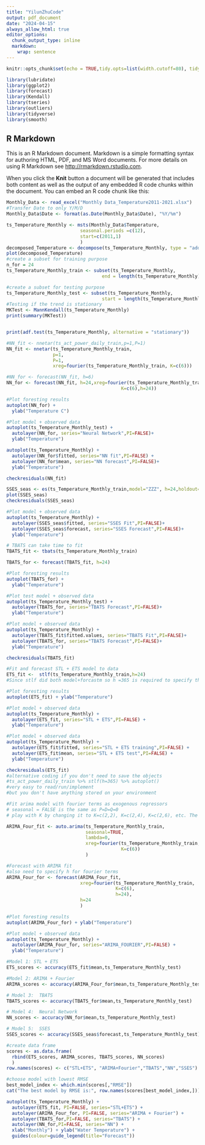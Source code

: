 ```yaml
---
title: "YilunZhuCode"
output: pdf_document
date: "2024-04-15"
always_allow_html: true
editor_options: 
  chunk_output_type: inline
  markdown: 
    wrap: sentence
---
```


```r
knitr::opts_chunk$set(echo = TRUE,tidy.opts=list(width.cutoff=80), tidy=FALSE) 
```

```r
library(lubridate)
library(ggplot2)
library(forecast)  
library(Kendall)
library(tseries)
library(outliers)
library(tidyverse)
library(smooth)
```

## R Markdown

This is an R Markdown document. Markdown is a simple formatting syntax for authoring HTML, PDF, and MS Word documents. For more details on using R Markdown see <http://rmarkdown.rstudio.com>.

When you click the **Knit** button a document will be generated that includes both content as well as the output of any embedded R code chunks within the document. You can embed an R code chunk like this:

```r
Monthly_Data <- read_excel("Monthly Data_Temperature2011-2021.xlsx")
#Transfer Date to only Y/M/D
Monthly_Data$Date <- format(as.Date(Monthly_Data$Date), "%Y/%m")

```

```r
ts_Temperature_Monthly <- msts(Monthly_Data$Temperature, 
                           seasonal.periods =c(12),
                           start=c(2011,1)
                           )
decomposed_Temperature <- decompose(ts_Temperature_Monthly, type = "additive")
plot(decomposed_Temperature)
#create a subset for training purpose
n_for = 24
ts_Temperature_Monthly_train <- subset(ts_Temperature_Monthly,
                                   end = length(ts_Temperature_Monthly)-n_for)

#create a subset for testing purpose
ts_Temperature_Monthly_test <- subset(ts_Temperature_Monthly,
                                   start = length(ts_Temperature_Monthly)-n_for)
#Testing if the trend is stationary
MKTest <- MannKendall(ts_Temperature_Monthly)
print(summary(MKTest))


print(adf.test(ts_Temperature_Monthly, alternative = "stationary"))

```

```r
#NN_fit <- nnetar(ts_act_power_daily_train,p=1,P=1)
NN_fit <- nnetar(ts_Temperature_Monthly_train,
                 p=1,
                 P=1,
                 xreg=fourier(ts_Temperature_Monthly_train, K=c(6)))

#NN_for <- forecast(NN_fit, h=6) 
NN_for <- forecast(NN_fit, h=24,xreg=fourier(ts_Temperature_Monthly_train, 
                                          K=c(6),h=24))

#Plot foresting results
autoplot(NN_for) +
  ylab("Temperature C") 

#Plot model + observed data
autoplot(ts_Temperature_Monthly_test) +
  autolayer(NN_for, series="Neural Network",PI=FALSE)+
  ylab("Temperature") 

autoplot(ts_Temperature_Monthly) +
  autolayer(NN_for$fitted, series="NN fit",PI=FALSE) +
  autolayer(NN_for$mean, series="NN forecast",PI=FALSE)+
  ylab("Temperature") 

checkresiduals(NN_fit)
```


```r
SSES_seas <- es(ts_Temperature_Monthly_train,model="ZZZ", h=24,holdout=FALSE)
plot(SSES_seas)
checkresiduals(SSES_seas)

#Plot model + observed data
autoplot(ts_Temperature_Monthly) +
  autolayer(SSES_seas$fitted, series="SSES Fit",PI=FALSE)+
  autolayer(SSES_seas$forecast, series="SSES Forecast",PI=FALSE)+
  ylab("Temperature") 
```




```r
# TBATS can take time to fit
TBATS_fit <- tbats(ts_Temperature_Monthly_train)

TBATS_for <- forecast(TBATS_fit, h=24)

#Plot foresting results
autoplot(TBATS_for) +
  ylab("Temperature") 

#Plot test model + observed data
autoplot(ts_Temperature_Monthly_test) +
  autolayer(TBATS_for, series="TBATS Forecast",PI=FALSE)+
  ylab("Temperature") 

#Plot model + observed data
autoplot(ts_Temperature_Monthly) +
  autolayer(TBATS_fit$fitted.values, series="TBATS Fit",PI=FALSE)+
  autolayer(TBATS_for, series="TBATS Forecast",PI=FALSE)+
  ylab("Temperature") 

checkresiduals(TBATS_fit)
```
```r
#Fit and forecast STL + ETS model to data
ETS_fit <-  stlf(ts_Temperature_Monthly_train,h=24)
#Since stlf did both model+forcastm so h =365 is required to specify the edge of forcast

#Plot foresting results
autoplot(ETS_fit) + ylab("Temperature")

#Plot model + observed data
autoplot(ts_Temperature_Monthly) +
  autolayer(ETS_fit, series="STL + ETS",PI=FALSE) +
  ylab("Temperature")

#Plot model + observed data
autoplot(ts_Temperature_Monthly) +
  autolayer(ETS_fit$fitted, series="STL + ETS training",PI=FALSE) +
  autolayer(ETS_fit$mean, series="STL + ETS test",PI=FALSE) +
  ylab("Temperature")

checkresiduals(ETS_fit)
#alternative coding if you don't need to save the objects
#ts_act_power_daily_train %>% stlf(h=365) %>% autoplot() 
#very easy to read/run/implement 
#but you don't have anything stored on your environment

```

```r
#Fit arima model with fourier terms as exogenous regressors
# seasonal = FALSE is the same as P=D=Q=0
# play with K by changing it to K=c(2,2), K=c(2,4), K=c(2,6), etc. The higher the K the longer it will take to converge, because R will try more models.

ARIMA_Four_fit <- auto.arima(ts_Temperature_Monthly_train, 
                             seasonal=TRUE, 
                             lambda=0,
                             xreg=fourier(ts_Temperature_Monthly_train, 
                                          K=c(6))
                             )

#Forecast with ARIMA fit
#also need to specify h for fourier terms
ARIMA_Four_for <- forecast(ARIMA_Four_fit,
                           xreg=fourier(ts_Temperature_Monthly_train,
                                        K=c(6),
                                        h=24),
                           h=24
                           ) 

#Plot foresting results
autoplot(ARIMA_Four_for) + ylab("Temperature")

#Plot model + observed data
autoplot(ts_Temperature_Monthly) +
  autolayer(ARIMA_Four_for, series="ARIMA_FOURIER",PI=FALSE) +
  ylab("Temperature")

```
```r

#Model 1: STL + ETS
ETS_scores <- accuracy(ETS_fit$mean,ts_Temperature_Monthly_test)  

#Model 2: ARIMA + Fourier 
ARIMA_scores <- accuracy(ARIMA_Four_for$mean,ts_Temperature_Monthly_test)

# Model 3:  TBATS 
TBATS_scores <- accuracy(TBATS_for$mean,ts_Temperature_Monthly_test)

# Model 4:  Neural Network 
NN_scores <- accuracy(NN_for$mean,ts_Temperature_Monthly_test)

# Model 5:  SSES 
SSES_scores <- accuracy(SSES_seas$forecast,ts_Temperature_Monthly_test)

```

```r
#create data frame
scores <- as.data.frame(
  rbind(ETS_scores, ARIMA_scores, TBATS_scores, NN_scores)
  )
row.names(scores) <- c("STL+ETS", "ARIMA+Fourier","TBATS","NN","SSES")

#choose model with lowest RMSE
best_model_index <- which.min(scores[,"RMSE"])
cat("The best model by RMSE is:", row.names(scores[best_model_index,]))                       
```


```r
autoplot(ts_Temperature_Monthly) +
  autolayer(ETS_fit, PI=FALSE, series="STL+ETS") +
  autolayer(ARIMA_Four_for, PI=FALSE, series="ARIMA + Fourier") +
  autolayer(TBATS_for,PI=FALSE, series="TBATS") +
  autolayer(NN_for,PI=FALSE, series="NN") +
  xlab("Monthly") + ylab("Water Temperature") +
  guides(colour=guide_legend(title="Forecast"))

```








